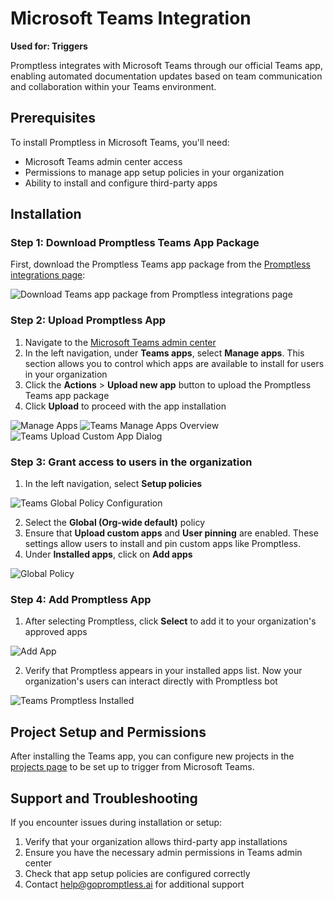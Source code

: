# Microsoft Teams Integration

**Used for: Triggers**

Promptless integrates with Microsoft Teams through our official Teams app, enabling automated documentation updates based on team communication and collaboration within your Teams environment.

## Prerequisites

To install Promptless in Microsoft Teams, you'll need:
- Microsoft Teams admin center access
- Permissions to manage app setup policies in your organization
- Ability to install and configure third-party apps

## Installation

### Step 1: Download Promptless Teams App Package

First, download the Promptless Teams app package from the [Promptless integrations page](https://app.gopromptless.ai/integrations):

<Frame>
  <img src="https://promptless-customer-doc-assets.s3.amazonaws.com/docs-images/org_2lvkgU9erOFxYhtEVVC0ymPrPdF/996a81d2-7bb6-4b6b-95d3-ef076c150450-teams-integrations-page-download.png" alt="Download Teams app package from Promptless integrations page" />
</Frame>

### Step 2: Upload Promptless App

1. Navigate to the [Microsoft Teams admin center](https://admin.teams.microsoft.com)
2. In the left navigation, under **Teams apps**, select **Manage apps**. This section allows you to control which apps are available to install for users in your organization
3. Click the **Actions** > **Upload new app** button to upload the Promptless Teams app package
4. Click **Upload** to proceed with the app installation

<Frame>
  <img src="https://promptless-customer-doc-assets.s3.amazonaws.com/docs-images/org_2lvkgU9erOFxYhtEVVC0ymPrPdF/0042d96c-e3e7-42b7-8ee9-3d5cda74a0d4-teams-admin-center-app-setup-policies.png" alt="Manage Apps" />
</Frame>

<Frame>
  <img src="https://promptless-customer-doc-assets.s3.amazonaws.com/docs-images/org_2lvkgU9erOFxYhtEVVC0ymPrPdF/0042d96c-e3e7-42b7-8ee9-3d5cda74a0d4-teams-manage-apps-overview.png" alt="Teams Manage Apps Overview" />
</Frame>

<Frame>
  <img src="https://promptless-customer-doc-assets.s3.amazonaws.com/docs-images/org_2lvkgU9erOFxYhtEVVC0ymPrPdF/0042d96c-e3e7-42b7-8ee9-3d5cda74a0d4-teams-upload-custom-app-dialog.png" alt="Teams Upload Custom App Dialog" />
</Frame>

### Step 3: Grant access to users in the organization

1. In the left navigation, select **Setup policies**

<Frame>
  <img src="https://promptless-customer-doc-assets.s3.amazonaws.com/docs-images/org_2lvkgU9erOFxYhtEVVC0ymPrPdF/0042d96c-e3e7-42b7-8ee9-3d5cda74a0d4-teams-global-policy-configuration.png" alt="Teams Global Policy Configuration" />
</Frame>

2. Select the **Global (Org-wide default)** policy
3. Ensure that **Upload custom apps** and **User pinning** are enabled. These settings allow users to install and pin custom apps like Promptless.
4. Under **Installed apps**, click on **Add apps**

<Frame>
  <img src="https://promptless-customer-doc-assets.s3.amazonaws.com/docs-images/org_2lvkgU9erOFxYhtEVVC0ymPrPdF/0042d96c-e3e7-42b7-8ee9-3d5cda74a0d4-teams-add-apps-button.png" alt="Global Policy" />
</Frame>

### Step 4: Add Promptless App

1. After selecting Promptless, click **Select** to add it to your organization's approved apps

<Frame>
  <img src="https://promptless-customer-doc-assets.s3.amazonaws.com/docs-images/org_2lvkgU9erOFxYhtEVVC0ymPrPdF/0042d96c-e3e7-42b7-8ee9-3d5cda74a0d4-teams-search-promptless.png" alt="Add App" />
</Frame>

2. Verify that Promptless appears in your installed apps list. Now your organization's users can interact directly with Promptless bot

<Frame>
  <img src="https://promptless-customer-doc-assets.s3.amazonaws.com/docs-images/org_2lvkgU9erOFxYhtEVVC0ymPrPdF/0042d96c-e3e7-42b7-8ee9-3d5cda74a0d4-teams-promptless-installed.png" alt="Teams Promptless Installed" />
</Frame>

## Project Setup and Permissions

After installing the Teams app, you can configure new projects in the [projects page](https://app.gopromptless.ai/projects) to be set up to trigger from Microsoft Teams.

## Support and Troubleshooting

If you encounter issues during installation or setup:

1. Verify that your organization allows third-party app installations
2. Ensure you have the necessary admin permissions in Teams admin center
3. Check that app setup policies are configured correctly
4. Contact [help@gopromptless.ai](mailto:help@gopromptless.ai) for additional support